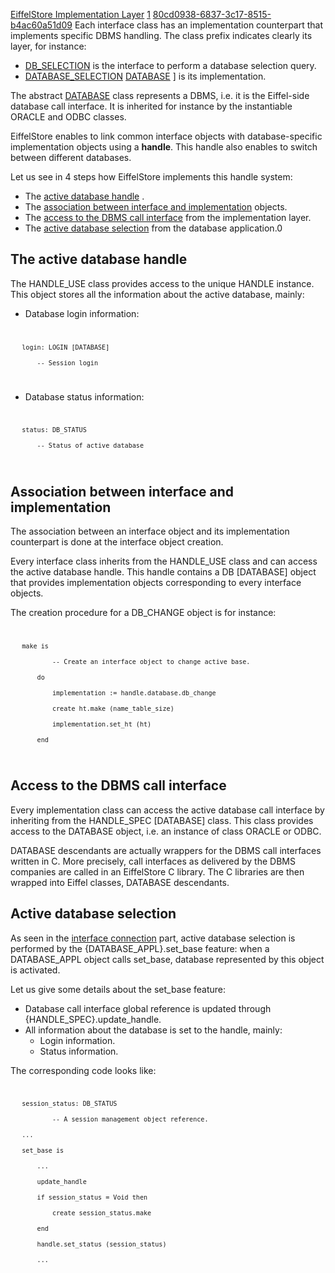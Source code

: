 [[Property:title|EiffelStore Implementation Layer]]
[[Property:weight|1]]
[[Property:uuid|80cd0938-6837-3c17-8515-b4ac60a51d09]]
Each interface class has an implementation counterpart that implements specific DBMS handling. The class prefix indicates clearly its layer, for instance:
* [[ref:/libraries/store/reference/db_selection_flatshort|DB_SELECTION]]  is the interface to perform a database selection query.
* [[ref:/libraries/store/reference/database_selection_flatshort|DATABASE_SELECTION]]  [[[ref:/libraries/store/reference/database_flatshort|DATABASE]] ] is its implementation. 

The abstract [[ref:/libraries/store/reference/database_flatshort|DATABASE]]  class represents a DBMS, i.e. it is the Eiffel-side database call interface. It is inherited for instance by the instantiable <eiffel>ORACLE</eiffel> and <eiffel>ODBC</eiffel> classes.

EiffelStore enables to link common interface objects with database-specific implementation objects using a '''handle'''. This handle also enables to switch between different databases. 

Let us see in 4 steps how EiffelStore implements this handle system: 
* The [[#handle|active database handle]] . 
* The [[#association|association between interface and implementation]]  objects. 
* The [[#access|access to the DBMS call interface]]  from the implementation layer. 
* The [[#selection|active database selection]]  from the database application.0 

==The active database handle==

The <eiffel>HANDLE_USE </eiffel>class provides access to the unique <eiffel>HANDLE</eiffel> instance. This object stores all the information about the active database, mainly:
* Database login information:
<code>
	login: LOGIN [DATABASE]
		-- Session login
</code>

* Database status information:
<code>
	status: DB_STATUS
		-- Status of active database
</code>


==Association between interface and implementation==

The association between an interface object and its implementation counterpart is done at the interface object creation.

Every interface class inherits from the <eiffel>HANDLE_USE</eiffel> class and can access the active database handle. This handle contains a <eiffel>DB</eiffel> [<eiffel>DATABASE</eiffel>] object that provides implementation objects corresponding to every interface objects.

The creation procedure for a <eiffel>DB_CHANGE</eiffel> object is for instance:
<code>
	make is
			-- Create an interface object to change active base.
		do
			implementation := handle.database.db_change
			create ht.make (name_table_size)
			implementation.set_ht (ht)
		end
</code>

==Access to the DBMS call interface==

Every implementation class can access the active database call interface by inheriting from the <eiffel>HANDLE_SPEC</eiffel> [<eiffel>DATABASE</eiffel>] class. This class provides access to the <eiffel>DATABASE</eiffel> object, i.e. an instance of class ORACLE or ODBC.

<eiffel>DATABASE </eiffel>descendants are actually wrappers for the DBMS call interfaces written in C. More precisely, call interfaces as delivered by the DBMS companies are called in an EiffelStore C library. The C libraries are then wrapped into Eiffel classes, <eiffel>DATABASE</eiffel> descendants.

==Active database selection==

As seen in the [[Database Connection|interface connection]]  part, active database selection is performed by the {<eiffel>DATABASE_APPL</eiffel>}.<eiffel>set_base</eiffel> feature: when a <eiffel>DATABASE_APPL</eiffel> object calls set_base, database represented by this object is activated. 

Let us give some details about the set_base feature:
* Database call interface global reference is updated through {<eiffel>HANDLE_SPEC</eiffel>}.<eiffel>update_handle</eiffel>.
* All information about the database is set to the handle, mainly: 
** Login information.
** Status information. 

{{note| '''Note''': When database is inactive, its information is stored in the <eiffel>DATABASE_APPL</eiffel> object. }}


The corresponding code looks like:
<code>
	session_status: DB_STATUS
			-- A session management object reference.
	...
	set_base is
		...
		update_handle
		if session_status = Void then
			create session_status.make
		end
		handle.set_status (session_status)
		...
</code>

{{seealso| '''See Also''' <br/>
[[EiffelStore Interface Layer|The interface layer]]  <br/>
}}





